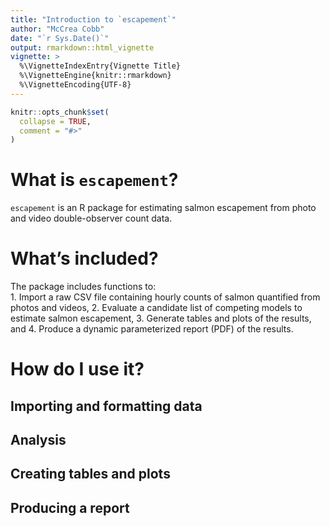 ```yaml
---
title: "Introduction to `escapement`"
author: "McCrea Cobb"
date: "`r Sys.Date()`"
output: rmarkdown::html_vignette
vignette: >
  %\VignetteIndexEntry{Vignette Title}
  %\VignetteEngine{knitr::rmarkdown}
  %\VignetteEncoding{UTF-8}
---
```


```r
knitr::opts_chunk$set(
  collapse = TRUE,
  comment = "#>"
)
```

# What is `escapement`?
`escapement` is an R package for estimating salmon escapement from photo and video double-observer count data. 

# What's included?
The package includes functions to:  
1. Import a raw CSV file containing hourly counts of salmon quantified from photos and videos,
2. Evaluate a candidate list of competing models to estimate salmon escapement,
3. Generate tables and plots of the results, and
4. Produce a dynamic parameterized report (PDF) of the results. 

# How do I use it?

## Importing and formatting data

## Analysis

## Creating tables and plots

## Producing a report
